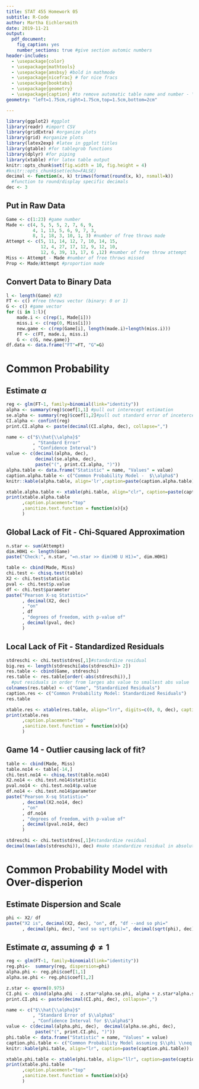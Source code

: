 ```yaml
---
title: STAT 455 Homework 05
subtitle: R-Code
author: Martha Eichlersmith
date: 2019-11-21
output:
  pdf_document:
    fig_caption: yes
    number_sections: true #give section automic numbers 
header-includes:
  - \usepackage{color}
  - \usepackage{mathtools}
  - \usepackage{amsbsy} #bold in mathmode
  - \usepackage{nicefrac} # for nice fracs 
  - \usepackage{booktabs}
  - \usepackage{geometry}
  - \usepackage{caption} #to remove automatic table name and number - \captionsetup[table]{labelformat=empty}, put code under ---
geometry: "left=1.75cm,right=1.75cm,top=1.5cm,bottom=2cm" 

---
```

```r
library(ggplot2) #ggplot
library(readr) #import CSV
library(gridExtra) #organize plots
library(grid) #organize plots
library(latex2exp) #latex in ggplot titles 
library(gtable) #for tablegrob functions 
library(dplyr) #for piping 
library(xtable) #for latex table output 
knitr::opts_chunk$set(fig.width = 10, fig.height = 4)
#knitr::opts_chunk$set(echo=FALSE)
decimal <- function(x, k) trimws(format(round(x, k), nsmall=k))
  #function to round/display specific decimals
dec <- 3
```

## Put in Raw Data  
```r
Game <- c(1:23) #game number 
Made <- c(4, 5, 5, 5, 2, 7, 6, 9, 
          4, 1, 13, 5, 6, 9, 7, 3,
          8, 1, 18, 3, 10, 1, 3) #number of free throws made 
Attempt <- c(5, 11, 14, 12, 7, 10, 14, 15, 
             12, 4, 27, 17, 12, 9, 12, 10, 
             12, 6, 39, 13, 17, 6 ,12) #number of free throw attempt
Miss <- Attempt - Made #number of free throws missed 
Prop <- Made/Attempt #proportion made
```
  
## Convert Data to Binary Data
```r
l <- length(Game) #23
FT <- c() #free throws vector (binary: 0 or 1)
G <- c() #game vector 
for (i in 1:l){
    made.i <- c(rep(1, Made[i]))
    miss.i <- c(rep(0, Miss[i]))
    new.game <- c(rep(Game[i], length(made.i)+length(miss.i)))
    FT <- c(FT, made.i, miss.i)
    G <- c(G, new.game)}
df.data <- data.frame("FT"=FT, "G"=G)
```

# Common Probability  

## Estimate $\alpha$ 
```r
reg <- glm(FT~1, family=binomial(link="identity"))
alpha <- summary(reg)$coef[1,1] #pull out interecept estimation 
se.alpha <- summary(reg)$coef[1,2]#pull out standard error of incetercept estimate 
CI.alpha <- confint(reg)
print.CI.alpha <- paste(decimal(CI.alpha, dec), collapse=",")
```

```r
name <- c("$\\hat{\\alpha}$"
          , "Standard Error"
          , "Confidence Interval")
value <- c(decimal(alpha, dec), 
           decimal(se.alpha, dec),
           paste("(", print.CI.alpha, ")"))
alpha.table <- data.frame("Statistic" = name, "Values" = value)
caption.alpha.table <- c("Common Probability Model -  $\\alpha$")
knitr::kable(alpha.table, align='lr',caption=paste(caption.alpha.table))
```
  
```r
xtable.alpha.table <- xtable(phi.table, align="clr", caption=paste(caption.alpha.table))
print(xtable.alpha.table
      ,caption.placement="top"
      ,sanitize.text.function = function(x){x}
      )
```

## Global Lack of Fit - Chi-Squared Approximation 

```r
n.star <- sum(Attempt)
dim.H0H1 <- length(Game)
paste("Check:", n.star, "=n.star >> dim(H0 U H1)=", dim.H0H1)
```
  
```r
table <- cbind(Made, Miss)
chi.test <- chisq.test(table)
X2 <- chi.test$statistic
pval <- chi.test$p.value
df <- chi.test$parameter 
paste("Pearson X-sq Statistic="
      , decimal(X2, dec)
      , "on"
      , df
      , "degrees of freedom, with p-value of"
      , decimal(pval, dec)
      )

```

## Local Lack of Fit - Standardized Residuals  

```r
stdreschi <- chi.test$stdres[,1]#standardize residual 
big.res <- length(stdreschi[abs(stdreschi)> 2])
res.table <- cbind(Game, stdreschi)
res.table <- res.table[order(-abs(stdreschi)),]
  #put residuals in order from larges abs value to smallest abs value 
colnames(res.table) <- c("Game", "Standardized Residuals")
caption.res <- c("Common Probability Model: Standardized Residuals")
res.table
```

```r
xtable.res <- xtable(res.table, align="lrr", digits=c(0, 0, dec), caption=paste(caption.res))
print(xtable.res
      ,caption.placement="top"
      ,sanitize.text.function = function(x){x}
      )
```

## Game 14 - Outlier causing lack of fit? 
```r
table <- cbind(Made, Miss)
table.no14 <- table[-14,]
chi.test.no14 <- chisq.test(table.no14)
X2.no14 <- chi.test.no14$statistic
pval.no14 <- chi.test.no14$p.value
df.no14 <- chi.test.no14$parameter 
paste("Pearson X-sq Statistic="
      , decimal(X2.no14, dec)
      , "on"
      , df.no14
      , "degrees of freedom, with p-value of"
      , decimal(pval.no14, dec)
      )
```

```r
stdreschi <- chi.test$stdres[,1]#standardize residual 
decimal(max(abs(stdreschi)), dec) #make standardize residual in absolute vaule
```


# Common Probability Model with Over-disperion   

## Estimate Dispersion and Scale 
```r
phi <- X2/ df
paste("X2 is", decimal(X2, dec), "on", df, "df --and so phi="
      , decimal(phi, dec), "and so sqrt(phi)=", decimal(sqrt(phi), dec))
```

## Estimate $\alpha$, assuming $\phi \neq 1$ 
```r
reg <- glm(FT~1, family=binomial(link="identity"))
reg.phi<-  summary(reg, dispersion=phi)
alpha.phi <- reg.phi$coef[1,1]
alpha.se.phi <- reg.phi$coef[1,2]

z.star <- qnorm(0.975)
CI.phi <- cbind(alpha.phi - z.star*alpha.se.phi, alpha + z.star*alpha.se.phi)
print.CI.phi <- paste(decimal(CI.phi, dec), collapse=",")
```

```r
name <- c("$\\hat{\\alpha}$"
          , "Standard Error of $\\alpha$"
          , "Confidence Interval for $\\alpha$")
value <- c(decimal(alpha.phi, dec),  decimal(alpha.se.phi, dec),
           paste("(", print.CI.phi, ")"))
phi.table <- data.frame("Statistic" = name, "Values" = value)
caption.phi.table <- c("Common Probability Model assuming $\\phi \\neq 1$ - $\\alpha$")
knitr::kable(phi.table, align="lr", caption=paste(caption.phi.table))
```
```r
xtable.phi.table <- xtable(phi.table, align="llr", caption=paste(caption.phi.table))
print(xtable.phi.table
      ,caption.placement="top"
      ,sanitize.text.function = function(x){x}
      )
```
  
 



